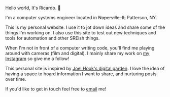 Hello world, It's Ricardo. 👋

I'm a computer systems engineer located in ~~Naperville, IL~~ Patterson, NY.

This is my personal website. I use it to jot down ideas and share some of the things I'm working on. I also use this site to test out new techniques and tools for automation and other SREish things.

When I'm not in front of a computer writing code, you'll find me playing around with cameras (film and digital). I mainly share my work on [my Instagram](https://instagram.com/rickhlx) so give me a follow!

This personal site is inspired by [Joel Hook's digital garden](https://joelhooks.com). I love the idea of having a space to hoard information I want to share, and nurturing posts over time.

If you'd like to get in touch feel free to [email](mailto:rickhl@outlook.com) me!